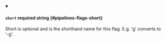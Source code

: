 
<details className="config-field" data-expandable="false" open>
<summary>

#### `short` <span className="config-field-required" data-required="false">required</span> <span className="config-field-type">string</span> <span className="config-field-default"></span> <span className="config-field-enum"></span> {#pipelines-flags-short}

Short is optional and is the shorthand name for this flag. E.g. 'g' converts to '-g'.

</summary>



</details>
